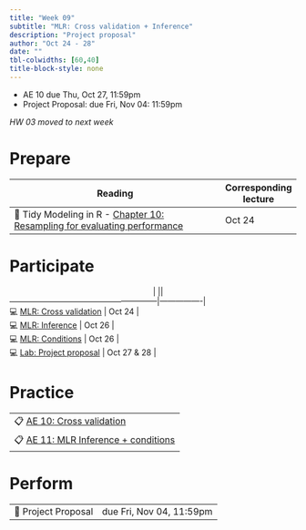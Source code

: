 ```yaml
---
title: "Week 09"
subtitle: "MLR: Cross validation + Inference"
description: "Project proposal"
author: "Oct 24 - 28"
date: ""
tbl-colwidths: [60,40]
title-block-style: none
---
```


::: callout-important
-   AE 10 due Thu, Oct 27, 11:59pm
-   Project Proposal: due Fri, Nov 04: 11:59pm

*HW 03 moved to next week*
:::

# Prepare

| Reading                                                                                                           | Corresponding lecture |
|--------------------------------------------------------|----------------|
| 📖 Tidy Modeling in R - [Chapter 10: Resampling for evaluating performance](https://www.tmwr.org/resampling.html) | Oct 24                |

# Participate

|                                                                 |             ||--------------------------------------------------------|----------------|
| 💻 [MLR: Cross validation](../slides/16-cross-validation.html)  | Oct 24      |
| 💻 [MLR: Inference](../slides/17-mlr-inference.html)            | Oct 26      |
| 💻 [MLR: Conditions](../slides/18-mlr-conditions.html)          | Oct 26      |
| 💻 [Lab: Project proposal](../slides/lab-project-proposal.html) | Oct 27 & 28 |

# Practice

|                                                                        |
|------------------------------------------------------------------------|
| 📋 [AE 10: Cross validation](../ae/ae-10-cross-validation.html)        |
| 📋 [AE 11: MLR Inference + conditions](../ae/ae-11-mlr-inference.html) |

# Perform

|                     |                          |
|---------------------|--------------------------|
| 📝 Project Proposal | due Fri, Nov 04, 11:59pm |
